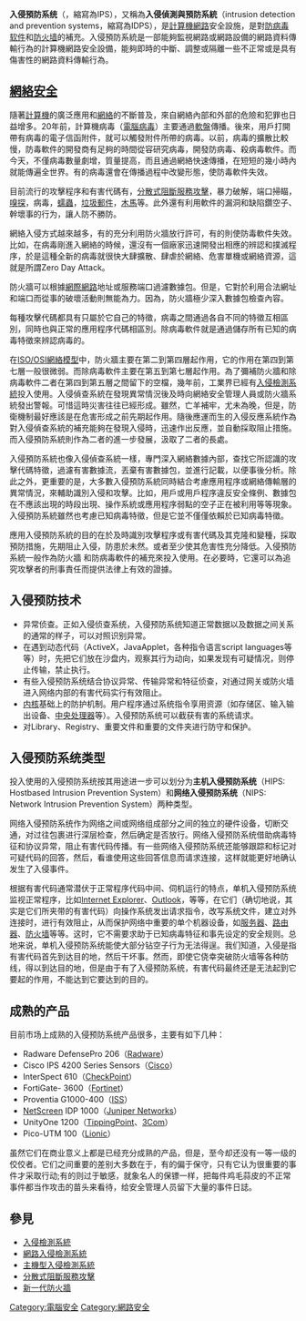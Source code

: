 {{NoteTA
|G1=IT
}}

'''入侵預防系统'''（{{lang-en|Intrusion Prevention System}}，縮寫為IPS），又稱為'''入侵偵測與預防系統'''（intrusion detection and prevention systems，縮寫為IDPS），是[[計算機網路|計算機網路]]安全設施，是對[[杀毒软件|防病毒软件]]和[[防火墙|防火墙]]的補充。入侵預防系統是一部能夠監視網路或網路設備的網路資料傳輸行為的計算機網路安全設備，能夠即時的中斷、調整或隔離一些不正常或是具有傷害性的網路資料傳輸行為。

== [[網絡安全|網絡安全]] ==
隨著[[計算機|計算機]]的廣泛應用和[[網絡|網絡]]的不斷普及，來自網絡內部和外部的危險和犯罪也日益增多。20年前，計算機病毒（[[電腦病毒|電腦病毒]]）主要通過[[軟盤|軟盤]]傳播。後來，用戶打開帶有病毒的電子信函附件，就可以觸發附件所帶的病毒。以前，病毒的擴散比較慢，防毒軟件的開發商有足夠的時間從容研究病毒，開發防病毒、殺病毒軟件。而今天，不僅病毒數量劇增，質量提高，而且通過網絡快速傳播，在短短的幾小時內就能傳遍全世界。有的病毒還會在傳播過程中改變形態，使防毒軟件失效。

目前流行的攻擊程序和有害代碼有，[[分散式阻斷服務攻擊|分散式阻斷服務攻擊]]，暴力破解，端口掃瞄，[[嗅探|嗅探]]，病毒，[[蠕蟲病毒|蠕蟲]]，[[垃圾郵件|垃圾郵件]]，[[木馬|木馬]]等。此外還有利用軟件的漏洞和缺陷鑽空子、幹壞事的行为，讓人防不勝防。

網絡入侵方式越來越多，有的充分利用防火牆放行許可，有的則使防毒軟件失效。比如，在病毒剛進入網絡的時候，還沒有一個廠家迅速開發出相應的辨認和撲滅程序，於是這種全新的病毒就很快大肆擴散、肆虐於網絡、危害單機或網絡資源，這就是所謂Zero Day Attack。

防火牆可以根據[[網際網路|網際網路]]地址或服務端口過濾數據包。但是，它對於利用合法網址和端口而從事的破壞活動則無能為力。因為，防火牆極少深入數據包檢查內容。

每種攻擊代碼都具有只屬於它自己的特徵，病毒之間通過各自不同的特徵互相區別，同時也與正常的應用程序代碼相區別。除病毒軟件就是通過儲存所有已知的病毒特徵來辨認病毒的。

在[[OSI模型|ISO/OSI網絡模型]]中，防火牆主要在第二到第四層起作用，它的作用在第四到第七層一般很微弱。而除病毒軟件主要在第五到第七層起作用。為了彌補防火牆和除病毒軟件二者在第四到第五層之間留下的空檔，幾年前，工業界已經有[[入侵檢測系統|入侵檢測系統]]投入使用。入侵偵查系統在發現異常情況後及時向網絡安全管理人員或防火牆系統發出警報。可惜這時災害往往已經形成。雖然，亡羊補牢，尤未為晚，但是，防衛機制最好應該是在危害形成之前先期起作用。隨後應運而生的入侵反應系統作為對入侵偵查系統的補充能夠在發現入侵時，迅速作出反應，並自動採取阻止措施。而入侵預防系統則作為二者的進一步發展，汲取了二者的長處。

入侵預防系統也像入侵偵查系統一樣，專門深入網絡數據內部，查找它所認識的攻擊代碼特徵，過濾有害數據流，丟棄有害數據包，並進行記載，以便事後分析。除此之外，更重要的是，大多數入侵預防系統同時結合考慮應用程序或網絡傳輸層的異常情況，來輔助識別入侵和攻擊。比如，用戶或用戶程序違反安全條例、數據包在不應該出現的時段出現、操作系統或應用程序弱點的空子正在被利用等等現象。入侵預防系統雖然也考慮已知病毒特徵，但是它並不僅僅依賴於已知病毒特徵。

應用入侵預防系統的目的在於及時識別攻擊程序或有害代碼及其克隆和變種，採取預防措施，先期阻止入侵，防患於未然。或者至少使其危害性充分降低。入侵預防系統一般作為防火牆 和防病毒軟件的補充來投入使用。在必要時，它還可以為追究攻擊者的刑事責任而提供法律上有效的證據。

== 入侵预防技术 ==
* 异常侦查。正如入侵侦查系统，入侵预防系统知道正常数据以及数据之间关系的通常的样子，可以对照识别异常。
* 在遇到动态代码（ActiveX，JavaApplet，各种指令语言script languages等等）时，先把它们放在沙盘内，观察其行为动向，如果发现有可疑情况，则停止传输，禁止执行。
* 有些入侵预防系统结合协议异常、传输异常和特征侦查，对通过网关或防火墙进入网络内部的有害代码实行有效阻止。
* [[内核|内核]]基础上的防护机制。用户程序通过系统指令享用资源（如存储区、输入输出设备、[[中央处理器|中央处理器]]等）。入侵预防系统可以截获有害的系统请求。
* 对Library、Registry、重要文件和重要的文件夹进行防守和保护。

== 入侵预防系统类型 ==
投入使用的入侵预防系统按其用途进一步可以划分为'''主机入侵预防系统'''（HIPS: Hostbased Intrusion Prevention System）和'''网络入侵预防系统'''（NIPS: Network Intrusion Prevention System）两种类型。

网络入侵预防系统作为网络之间或网络组成部分之间的独立的硬件设备，切断交通，对过往包裹进行深层检查，然后确定是否放行。网络入侵预防系统借助病毒特征和协议异常，阻止有害代码传播。有一些网络入侵预防系统还能够跟踪和标记对可疑代码的回答，然后，看谁使用这些回答信息而请求连接，这样就能更好地确认发生了入侵事件。

根据有害代码通常潜伏于正常程序代码中间、伺机运行的特点，单机入侵预防系统监视正常程序，比如[[Internet_Explorer|Internet Explorer]]、[[Microsoft_Outlook|Outlook]]，等等，在它们（确切地说，其实是它们所夹带的有害代码）向操作系统发出请求指令，改写系统文件，建立对外连接时，进行有效阻止，从而保护网络中重要的单个机器设备，如[[服务器|服务器]]、[[路由器|路由器]]、[[防火墙|防火墙]]等等。这时，它不需要求助于已知病毒特征和事先设定的安全规则。总地来说，单机入侵预防系统能使大部分钻空子行为无法得逞。我们知道，入侵是指有害代码首先到达目的地，然后干坏事。然而，即使它侥幸突破防火墙等各种防线，得以到达目的地，但是由于有了入侵预防系统，有害代码最终还是无法起到它要起的作用，不能达到它要达到的目的。

== 成熟的产品 ==
目前市场上成熟的入侵预防系统产品很多，主要有如下几种：
* Radware DefensePro 206（[[Radware|Radware]]）
* Cisco IPS 4200 Series Sensors（[[Cisco|Cisco]]）
* InterSpect 610（[[CheckPoint|CheckPoint]]）
* FortiGate- 3600（[[Fortinet|Fortinet]]）
* Proventia G1000-400（[[ISS|ISS]]）
* [[NetScreen|NetScreen]] IDP 1000（[[Juniper_Networks|Juniper Networks]]）
* UnityOne 1200（[[TippingPoint|TippingPoint]]、[[3Com|3Com]]）
* Pico-UTM 100（[[Lionic|Lionic]]）

虽然它们在商业意义上都是已经充分成熟的产品，但是，至今却还没有一等一级的佼佼者。它们之间重要的差别大多数在于，有的偏于保守，只有它认为很重要的事件才采取行动;有的则过于敏感，就象名人的保镖一样，把每件鸡毛蒜皮的不正常事件都当作攻击的苗头来看待，给安全管理人员留下大量的事件日誌。

== 參見 ==
* [[入侵檢測系統|入侵檢測系統]]
* [[網路入侵檢測系統|網路入侵檢測系統]]
* [[主機型入侵檢測系統|主機型入侵檢測系統]]
* [[分散式阻斷服務攻擊|分散式阻斷服務攻擊]]
* [[新一代防火牆|新一代防火牆]]

[[Category:電腦安全|Category:電腦安全]]
[[Category:網路安全|Category:網路安全]]